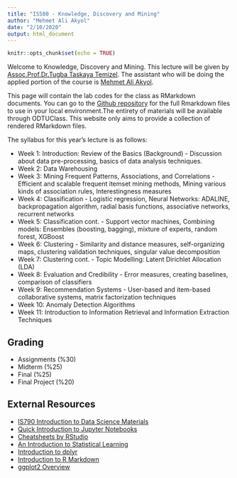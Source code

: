 ```yaml
---
title: "IS580 - Knowledge, Discovery and Mining"
author: "Mehmet Ali Akyol"
date: "2/10/2020"
output: html_document
---
```


```r
knitr::opts_chunk$set(echo = TRUE)
```

Welcome to Knowledge, Discovery and Mining. This lecture will be given by [Assoc.Prof.Dr.Tugba Taskaya Temizel](https://blog.metu.edu.tr/ttemizel/). The assistant who will be doing the applied portion of the course is [Mehmet Ali Akyol](https://mehmetaliakyol.com). 

This page will contain the lab codes for the class as RMarkdown documents. You can go to the [Github repository](https://github.com/METUDataScience/datamining) for the full Rmarkdown files to use in your local environment.The entirety of materials will be available through ODTUClass. This website only aims to provide a collection of rendered RMarkdown files.

The syllabus for this year’s lecture is as follows:

* Week 1: Introduction: Review of the Basics (Background) - Discussion about data pre-processing, basics of data analysis techniques.
* Week 2: Data Warehousing
* Week 3: Mining Frequent Patterns, Associations, and Correlations - Efficient and scalable frequent itemset mining methods, Mining various kinds of association rules, Interestingness measures
* Week 4: Classification - Logistic regression, Neural Networks: ADALINE, backpropagation algorithm, radial basis functions, associative networks, recurrent networks
* Week 5: Classification cont. - Support vector machines, Combining models: Ensembles (boosting, bagging), mixture of experts, random forest, XGBoost
* Week 6: Clustering - Similarity and distance measures, self-organizing maps, clustering validation techniques, singular value decomposition
* Week 7: Clustering cont. - Topic Modelling: Latent Dirichlet Allocation (LDA)
* Week 8: Evaluation and Credibility - Error measures, creating baselines, comparison of classifiers
* Week 9: Recommendation Systems - User-based and item-based collaborative systems, matrix factorization techniques 
* Week 10: Anomaly Detection Algorithms
* Week 11: Introduction to Information Retrieval and Information Extraction Techniques


## Grading
* Assignments (%30)
* Midterm (%25)
* Final (%25)
* Final Project (%20)

## External Resources

* [IS790 Introduction to Data Science Materials](https://metudatascience.github.io/datascience/)
* [Quick Introduction to Jupyter Notebooks](https://www.youtube.com/watch?v=jZ952vChhuI)
* [Cheatsheets by RStudio](https://rstudio.com/resources/cheatsheets/)
* [An Introduction to Statistical Learning](http://faculty.marshall.usc.edu/gareth-james/ISL/)
* [Introduction to dplyr](https://cran.r-project.org/web/packages/dplyr/vignettes/dplyr.html)
* [Introduction to R Markdown](https://rmarkdown.rstudio.com/lesson-1.html)
* [ggplot2 Overview](https://ggplot2.tidyverse.org/)